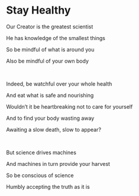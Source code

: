 # Stay Healthy

Our Creator is the greatest scientist

He has knowledge of the smallest things

So be mindful of what is around you

Also be mindful of your own body

<br />

Indeed, be watchful over your whole health

And eat what is safe and nourishing

Wouldn’t it be heartbreaking not to care for yourself

And to find your body wasting away

Awaiting a slow death, slow to appear?

<br />

But science drives machines

And machines in turn provide your harvest

So be conscious of science

Humbly accepting the truth as it is
